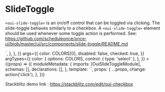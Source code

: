 
<Meta title="SlideToggle" />

# SlideToggle

`<oui-slide-toggle>` is an on/off control that can be toggled via clicking. The slide-toggle behaves similarly to a checkbox. A `<oui-slide-toggle>` element should be used whenever some toggle action is performed. See: https://github.com/scheduleonce/once-ui/blob/master/ui/src/components/slide-toggle/README.md

<Canvas>
  <Story
    name="regular"
    parameters={{
      docs: {
        source: {
          code: `<oui-slide-toggle color="primary"></oui-slide-toggle>`,
        },
      },
    }}
    args={{
      color: COLORS[0],
      disabled: false,
      checked: true,
    }}
    argTypes={{
      color: {
        options: COLORS,
        control: { type: 'select' },
      },
    }}
  >
    {(props) => ({
      moduleMetadata: {
        imports: [OuiSlideToggleModule],
        schemas: [],
        declarations: [],
      },
      template: `<oui-slide-toggle [checked]="checked" [color]="color" [disabled]="disabled" (click)="change($event)"></oui-slide-toggle>`,
      props: {
        ...props,
        change: action('click'),
      },
    })}
  </Story>
</Canvas>

Stackblitz demo link : https://stackblitz.com/edit/oui-checkbox

<ArgsTable of={OuiSlideToggle} />

